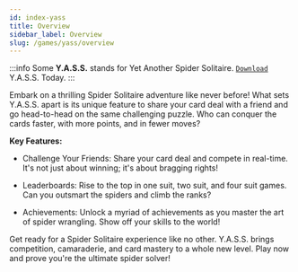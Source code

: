 ```yaml
---
id: index-yass
title: Overview
sidebar_label: Overview
slug: /games/yass/overview
---
```



:::info
Some **Y.A.S.S.** stands for Yet Another Spider Solitaire. [`Download`](share.mdx) Y.A.S.S. Today.
:::

Embark on a thrilling Spider Solitaire adventure like never before! What sets Y.A.S.S. apart is its unique feature to share your card deal with a friend and go head-to-head on the same challenging puzzle. Who can conquer the cards faster, with more points, and in fewer moves?

**Key Features:**

- Challenge Your Friends: Share your card deal and compete in real-time. It's not just about winning; it's about bragging rights!

- Leaderboards: Rise to the top in one suit, two suit, and four suit games. Can you outsmart the spiders and climb the ranks?

- Achievements: Unlock a myriad of achievements as you master the art of spider wrangling. Show off your skills to the world!

Get ready for a Spider Solitaire experience like no other. Y.A.S.S. brings competition, camaraderie, and card mastery to a whole new level. Play now and prove you're the ultimate spider solver!
